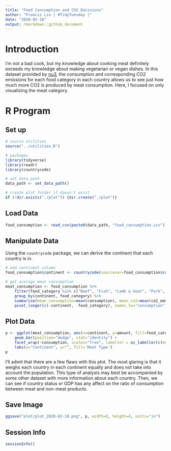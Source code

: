 ```yaml
---
title: "Food Consumption and CO2 Emissions"
author: "Francis Lin | #TidyTuesday |"
date: "2020-02-18"
output: rmarkdown::github_document
---
```


# Introduction

I'm not a bad cook, but my knowledge about cooking meat definitely exceeds my knowledge about making vegetarian or vegan dishes. In this dataset provided by [nu3](https://www.nu3.de/blogs/nutrition/food-carbon-footprint-index-2018), the consumption and corresponding CO2 emissions for each food category in each country allows us to see just how much more CO2 is produced by meat consumption. Here, I focused on only visualizing the meat category.

# R Program

## Set up

```r
# source utilities
source("../utilities.R")

# packages
library(tidyverse)
library(readr)
library(countrycode)

# set data path
data_path <- set_data_path()

# create plot folder if doesn't exist
if (!dir.exists("./plot")) {dir.create("./plot")}
```

## Load Data

```r
food_consumption <- read_csv(paste0(data_path, "food_consumption.csv"))
```

## Manipulate Data

Using the `countrycode` package, we can derive the continent that each country is in.

```r
# add continent column
food_consumption$continent <- countrycode(sourcevar=food_consumption$country, origin="country.name", destination="continent")

# get average meat consumption
meat_consumption <- food_consumption %>%
    filter(food_category %in% c("Beef", "Fish", "Lamb & Goat", "Pork", "Poultry")) %>%
    group_by(continent, food_category) %>%
    summarise(mean_consumption=mean(consumption), mean_co2=mean(co2_emmission)) %>%
    pivot_longer(c(-continent, -food_category), names_to="consumption", values_to="amount")
```

## Plot Data

```r
p <- ggplot(meat_consumption, aes(x=continent, y=amount, fill=food_category)) + 
    geom_bar(position="dodge", stat="identity") +
    facet_wrap(~consumption, scales="free", labeller = as_labeller(c(mean_co2 = "Mean CO2 Emission (kg CO2/person/year)", mean_consumption = "Mean Meat Consumption (kg/person/year)"))) + 
    labs(x="Continent", y="", fill='Meat Type')
p
```

I'll admit that there are a few flaws with this plot. The most glaring is that it weighs each country in each continent equally and does not take into account the population. This type of analysis may best be accompanied by some other dataset with more information about each country. Then, we can see if country status or GDP has any affect on the ratio of consumption between meat and non-meat products.

## Save Image

```r
ggsave("plot/plot_2020-02-18.png", p, width=8, height=4, units="in")
```

## Session Info

```r
sessionInfo()
```
